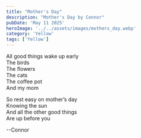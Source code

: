 ```yaml
---
title: "Mother's Day"
description: "Mother's Day by Connor"
pubDate: 'May 11 2025'
heroImage: '../../assets/images/mothers_day.webp'
category: 'Yellow'
tags: ['Yellow']
---
```


All good things wake up early  
The birds  
The flowers  
The cats  
The coffee pot  
And my mom

So rest easy on mother’s day  
Knowing the sun  
And all the other good things  
Are up before you

--Connor

